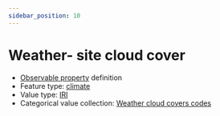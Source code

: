 ```yaml
---
sidebar_position: 10
---
```



# Weather- site cloud cover

- [Observable property](/viewers/dawe-vocabs?uri=https://linked.data.gov.au/def/nrm/111a2971-f7c3-4d9d-b079-d9afa0bcc8b0) definition
- Feature type: [climate](http://linked.data.gov.au/def/tern-cv/6d40d71e-58cd-4f75-8304-40c01fe5f74c)
- Value type: [IRI](https://w3id.org/tern/ontologies/tern/IRI)
- Categorical value collection: [Weather cloud covers codes](/viewers/dawe-vocabs?uri=https://linked.data.gov.au/def/nrm/b001aab8-d5c2-4268-a750-bed499386691)

<Example protocolModule="invertebrate-leaf-litter-extraction" observableProperty="https://linked.data.gov.au/def/nrm/111a2971-f7c3-4d9d-b079-d9afa0bcc8b0" />
